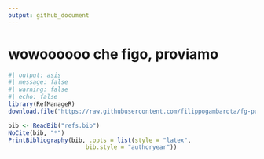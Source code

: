 ```yaml
---
output: github_document
---
```


# wowoooooo che figo, proviamo

```r
#| output: asis
#| message: false
#| warning: false
#| echo: false
library(RefManageR)
download.file("https://raw.githubusercontent.com/filippogambarota/fg-publications/main/fg-references.bib", "refs.bib")

bib <- ReadBib("refs.bib")
NoCite(bib, "*")
PrintBibliography(bib, .opts = list(style = "latex",
                      bib.style = "authoryear"))
```

